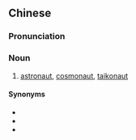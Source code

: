 {{also|宇宙飞行员}}
==Chinese==
{{zh-forms|s=宇宙飞行员|type=23|space}}

===Pronunciation===
{{zh-pron
|m=yǔzhòu fēixíngyuán
|c=jyu5 zau6 fei1 hang4 jyun4
|cat=n
}}

===Noun===
{{zh-noun}}

# [[astronaut]], [[cosmonaut]], [[taikonaut]]

====Synonyms====
* {{zh-l|太空人}}
* {{zh-l|宇航員}}
* {{zh-l|航天員}}